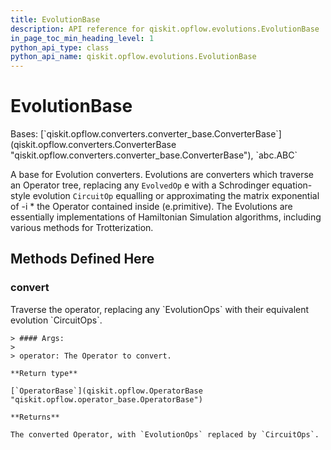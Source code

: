 ```yaml
---
title: EvolutionBase
description: API reference for qiskit.opflow.evolutions.EvolutionBase
in_page_toc_min_heading_level: 1
python_api_type: class
python_api_name: qiskit.opflow.evolutions.EvolutionBase
---
```


# EvolutionBase

<Class id="qiskit.opflow.evolutions.EvolutionBase" isDedicatedPage={true} github="https://github.com/qiskit/qiskit/tree/stable/0.23/qiskit/opflow/evolutions/evolution_base.py" signature="EvolutionBase" modifiers="class">
  Bases: [`qiskit.opflow.converters.converter_base.ConverterBase`](qiskit.opflow.converters.ConverterBase "qiskit.opflow.converters.converter_base.ConverterBase"), `abc.ABC`

  A base for Evolution converters. Evolutions are converters which traverse an Operator tree, replacing any `EvolvedOp` e with a Schrodinger equation-style evolution `CircuitOp` equalling or approximating the matrix exponential of -i \* the Operator contained inside (e.primitive). The Evolutions are essentially implementations of Hamiltonian Simulation algorithms, including various methods for Trotterization.

  ## Methods Defined Here

  ### convert

  <Function id="qiskit.opflow.evolutions.EvolutionBase.convert" signature="EvolutionBase.convert(operator)" modifiers="abstract">
    Traverse the operator, replacing any `EvolutionOps` with their equivalent evolution `CircuitOps`.

    > #### Args:
    >
    > operator: The Operator to convert.

    **Return type**

    [`OperatorBase`](qiskit.opflow.OperatorBase "qiskit.opflow.operator_base.OperatorBase")

    **Returns**

    The converted Operator, with `EvolutionOps` replaced by `CircuitOps`.
  </Function>
</Class>


